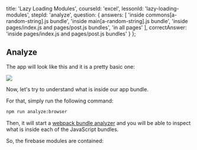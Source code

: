 
  title: 'Lazy Loading Modules',
  courseId: 'excel',
  lessonId: 'lazy-loading-modules',
  stepId: 'analyze',
  question: {
    answers: [
      'inside commons[a-random-string].js bundle',
      'inside main[a-random-string].js bundle',
      'inside pages/index.js and pages/post.js bundles',
      'in all pages'
    ],
    correctAnswer: 'inside pages/index.js and pages/post.js bundles'
  }
};

## Analyze

The app will look like this and it is a pretty basic one:

![](/static/images/llm-hackernews.png)

Now, let's try to understand what is inside our app bundle.

For that, simply run the following command:

```bash
npm run analyze:browser
```

Then, it will start a [webpack bundle analyzer](https://github.com/zeit/next-plugins/tree/master/packages/next-bundle-analyzer) and you will be able to inspect what is inside each of the JavaScript bundles.

So, the firebase modules are contained:

